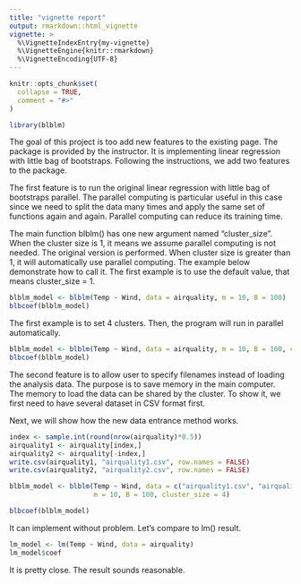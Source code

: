 ```yaml
---
title: "vignette report"
output: rmarkdown::html_vignette
vignette: >
  %\VignetteIndexEntry{my-vignette}
  %\VignetteEngine{knitr::rmarkdown}
  %\VignetteEncoding{UTF-8}
---
```


```r
knitr::opts_chunk$set(
  collapse = TRUE,
  comment = "#>"
)
```

```r
library(blblm)
```

The goal of this project is too add new features to the existing page. The package is provided by the instructor. It is implementing linear regression with little bag of bootstraps. Following the instructions, we add two features to the package. 

The first feature is to run the original linear regression with little bag of bootstraps parallel. The parallel computing is particular useful in this case since we need to split the data many times and apply the same set of functions again and again. Parallel computing can reduce its training time. 

The main function blblm() has one new argument named "cluster_size". When the cluster size is 1, it means we assume parallel computing is not needed. The original version is performed. When cluster size is greater than 1, it will automatically use parallel computing. The example below demonstrate how to call it. The first example is to use the default value, that means cluster_size = 1. 

```r
blblm_model <- blblm(Temp ~ Wind, data = airquality, m = 10, B = 100)
blbcoef(blblm_model)
```

The first example is to set 4 clusters. Then, the program will run in parallel automatically. 

```r
blblm_model <- blblm(Temp ~ Wind, data = airquality, m = 10, B = 100, cluster_size = 4)
blbcoef(blblm_model)
```

The second feature is to allow user to specify filenames instead of loading the analysis data. The purpose is to save memory in the main computer. The memory to load the data can be shared by the cluster. To show it, we first need to have several dataset in CSV format first. 

Next, we will show how the new data entrance method works. 

```r
index <- sample.int(round(nrow(airquality)*0.5))
airquality1 <- airquality[index,]
airquality2 <- airquality[-index,]
write.csv(airquality1, "airquality1.csv", row.names = FALSE)
write.csv(airquality2, "airquality2.csv", row.names = FALSE)

blblm_model <- blblm(Temp ~ Wind, data = c("airquality1.csv", "airquality2.csv"), 
                     m = 10, B = 100, cluster_size = 4)

blbcoef(blblm_model)
```

It can implement without problem. Let's compare to lm() result. 

```r
lm_model <- lm(Temp ~ Wind, data = airquality)
lm_model$coef
```

It is pretty close. The result sounds reasonable. 


